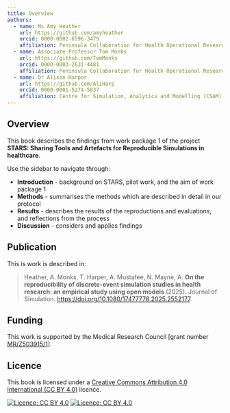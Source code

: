 ```yaml
---
title: Overview
authors:
  - name: Ms Amy Heather
    url: https://github.com/amyheather
    orcid: 0000-0002-6596-3479
    affiliation: Peninsula Collaboration for Health Operational Research and Data Science (PenCHORD), University of Exeter Medical School
  - name: Associate Professor Tom Monks
    url: https://github.com/TomMonks
    orcid: 0000-0003-2631-4481
    affiliation: Peninsula Collaboration for Health Operational Research and Data Science (PenCHORD), University of Exeter Medical School
  - name: Dr Alison Harper
    url: https://github.com/AliHarp
    orcid: 0000-0001-5274-5037
    affiliation: Centre for Simulation, Analytics and Modelling (CSAM), University of Exeter Business School
---
```


## Overview {.unnumbered}

This book describes the findings from work package 1 of the project **STARS: Sharing Tools and Artefacts for Reproducible Simulations in healthcare**.

Use the sidebar to navigate through:

* **Introduction** - background on STARS, pilot work, and the aim of work package 1
* **Methods** - summarises the methods which are described in detail in our protocol
* **Results** - describes the results of the reproductions and evaluations, and reflections from the process
* **Discussion** - considers and applies findings \

## Publication {.unnumbered}

This is work is described in:

> Heather, A. Monks, T. Harper, A. Mustafee, N. Mayne, A. **On the reproducibility of discrete-event simulation studies in health research: an empirical study using open models** (2025). Journal of Simulation. <https://doi.org/10.1080/17477778.2025.2552177>.

## Funding {.unnumbered}

This work is supported by the Medical Research Council [grant number [MR/Z503915/1](https://gtr.ukri.org/projects?ref=MR%2FZ503915%2F1)].

## Licence {.unnumbered}

This book is licensed under a [Creative Commons Attribution 4.0 International (CC BY 4.0)](https://github.com/pythonhealthdatascience/stars_wp1_summary/blob/1a7e932013abd8e4810764b8925e98e9a6473844/LICENSE) licence.

[![Licence: CC BY 4.0](https://licensebuttons.net/l/by/4.0/80x15.png)](https://creativecommons.org/licenses/by/4.0/)
[![Licence: CC BY 4.0](https://img.shields.io/badge/License-CC_BY_4.0-lightgrey.svg)](https://creativecommons.org/licenses/by/4.0/)